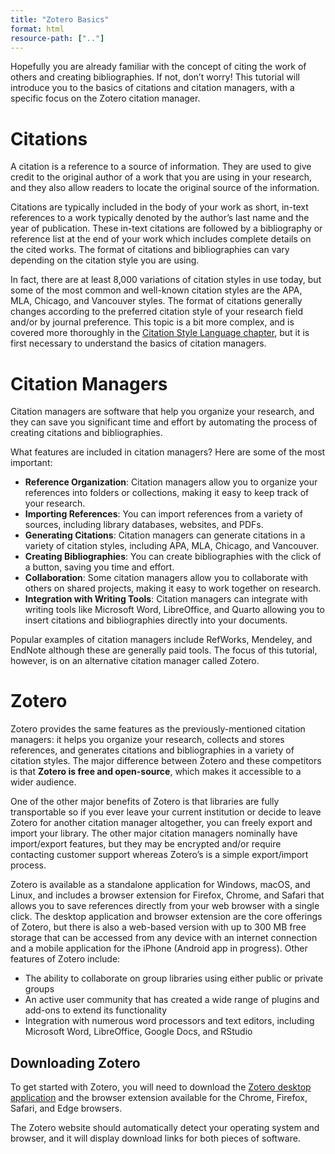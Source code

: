 ```yaml
---
title: "Zotero Basics"
format: html
resource-path: [".."]
---
```


Hopefully you are already familiar with the concept of citing the work of others and creating bibliographies. If not, don't worry! This tutorial will introduce you to the basics of citations and citation managers, with a specific focus on the Zotero citation manager.


# Citations

A citation is a reference to a source of information. They are used to give credit to the original author of a work that you are using in your research, and they also allow readers to locate the original source of the information.

Citations are typically included in the body of your work as short, in-text references to a work typically denoted by the author's last name and the year of publication. These in-text citations are followed by a bibliography or reference list at the end of your work which includes complete details on the cited works. The format of citations and bibliographies can vary depending on the citation style you are using.

In fact, there are at least 8,000 variations of citation styles in use today, but some of the most common and well-known citation styles are the APA, MLA, Chicago, and Vancouver styles. The format of citations generally changes according to the preferred citation style of your research field and/or by journal preference. This topic is a bit more complex, and is covered more thoroughly in the [Citation Style Language chapter](citation_style_language.html), but it is first necessary to understand the basics of citation managers.


# Citation Managers

Citation managers are software that help you organize your research, and they can save you significant time and effort by automating the process of creating citations and bibliographies.

What features are included in citation managers? Here are some of the most important:

* **Reference Organization**: Citation managers allow you to organize your references into folders or collections, making it easy to keep track of your research.
* **Importing References**: You can import references from a variety of sources, including library databases, websites, and PDFs.
* **Generating Citations**: Citation managers can generate citations in a variety of citation styles, including APA, MLA, Chicago, and Vancouver.
* **Creating Bibliographies**: You can create bibliographies with the click of a button, saving you time and effort.
* **Collaboration**: Some citation managers allow you to collaborate with others on shared projects, making it easy to work together on research.
* **Integration with Writing Tools**: Citation managers can integrate with writing tools like Microsoft Word, LibreOffice, and Quarto allowing you to insert citations and bibliographies directly into your documents.

Popular examples of citation managers include RefWorks, Mendeley, and EndNote although these are generally paid tools. The focus of this tutorial, however, is on an alternative citation manager called Zotero.


# Zotero

Zotero provides the same features as the previously-mentioned citation managers: it helps you organize your research, collects and stores references, and generates citations and bibliographies in a variety of citation styles. The major difference between Zotero and these competitors is that **Zotero is free and open-source**, which makes it accessible to a wider audience. 

One of the other major benefits of Zotero is that libraries are fully transportable so if you ever leave your current institution or decide to leave Zotero for another citation manager altogether, you can freely export and import your library. The other major citation managers nominally have import/export features, but they may be encrypted and/or require contacting customer support whereas Zotero's is a simple export/import process.

Zotero is available as a standalone application for Windows, macOS, and Linux, and includes a browser extension for Firefox, Chrome, and Safari that allows you to save references directly from your web browser with a single click. The desktop application and browser extension are the core offerings of Zotero, but there is also a web-based version with up to 300 MB free storage that can be accessed from any device with an internet connection and a mobile application for the iPhone (Android app in progress). Other features of Zotero include:

* The ability to collaborate on group libraries using either public or private groups
* An active user community that has created a wide range of plugins and add-ons to extend its functionality
* Integration with numerous word processors and text editors, including Microsoft Word, LibreOffice, Google Docs, and RStudio



## Downloading Zotero

To get started with Zotero, you will need to download the [Zotero desktop application](https://www.zotero.org/download/) and the browser extension available for the Chrome, Firefox, Safari, and Edge browsers. 

The Zotero website should automatically detect your operating system and browser, and it will display download links for both pieces of software.




